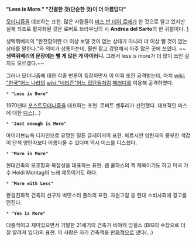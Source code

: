 '''"Less is More."'''
'''"간결한 것(단순한 것)이 더 아름답다"'''

[[모더니즘]]을 대표하는 표현. 많은 사람들이 [[미스 반 데어 로에]]가 한 것으로 알고 있지만 실제 최초로 활자화된 것은 로버트 브라우닝의 시 '''Andrea del Sarto'''의 한 귀절이다. [http://en.wikipedia.org/wiki/Andrea_del_Sarto_(poem)]

생텍쥐베리의 "완전함이란 더 이상 보탤 것이 없는 상태가 아니라 더 이상 뺄 것이 없는 상태를 말한다."와 의미가 상통하는데, 훨씬 짧고 강렬해서 아주 많은 곳에 쓰였다. ~~'''생텍쥐베리의 문장에는 뺄 게 많은 게 아이러니.''' 그래서 less is more가 더 많이 쓰인 걸지도 모르겠다.~~

그러나 모더니즘에 대한 각종 반론이 등장하면서 이 어휘 또한 공격받는데, 마치 [[wiki: "한국"어느 나라]]의 [[wiki:"네티즌"어느 집단]]들처럼 [[패러디]]를 이용해 공격하였다.


 * '''"Less is Bore"'''
1970년대 [[포스트모더니즘]]을 대표하는 표현. 로버트 벤투리가 선언했다. 대표적인 미스에 대한 [[디스]](...)

 * '''"Just enough is More"'''
아이러브뉴욕 디자인으로 유명한 밀튼 글레이저의 표현. 페르시안 양탄자의 풍부한 색감이 단색 양탄자보다 아름다울 수 있다며 역시 미스를 디스했다.

 * '''"More is More"'''
현대건축의 모호함과 복잡성을 대표하는 표현. 렘 쿨하스의 책 제목이기도 하고 미국 가수 Heidi Montag의 노래 제목이기도 하다.

 * '''"More with Less"'''
환경친화적 건축의 선구자 벅민스터 퓰러의 표현. 자원고갈 등 현대 소비사회에 경고를 던진다. 

 * '''"Yes is More"'''
대중적이고 재미있으면서 기발한 21세기의 건축가 비야케 잉겔스 (BIG의 수장으로 더 잘 알려져 있다)의 표현. 이 사람은 자기 건축책을 [[만화]]책으로 냈다(...)

